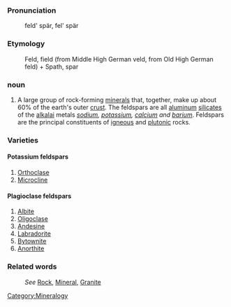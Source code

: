 ===Pronunciation===

:feld' spär, fel' spär

===Etymology===

:Feld, field (from Middle High German veld, from Old High German feld) + Spath, spar

===noun===
#A large group of rock-forming [[mineral]]s that, together, make up about 60% of the earth's outer [[crust]]. The feldspars are all [[aluminum]] [[silicate]]s of the [[alkalai]] metals ''[[sodium]], [[potassium]], [[calcium]] and [[barium]]''. Feldspars are the principal constituents of [[igneous]] and [[plutonic]] rocks.


=== Varieties ===
==== Potassium feldspars ====
#[[Orthoclase]]
#[[Microcline]]

==== Plagioclase feldspars ====
#[[Albite]]
#[[Oligoclase]]
#[[Andesine]]
#[[Labradorite]]
#[[Bytownite]]
#[[Anorthite]]

===Related words===
:''See'' [[Rock]], [[Mineral]], [[Granite]]

[[Category:Mineralogy]]